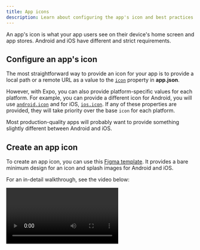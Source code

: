 ```yaml
---
title: App icons
description: Learn about configuring the app's icon and best practices for Android and iOS.
---
```



An app's icon is what your app users see on their device's home screen and app stores. Android and iOS have different and strict requirements.

## Configure an app's icon

The most straightforward way to provide an icon for your app is to provide a local path or a remote URL as a value to the [`icon`](/versions/latest/config/app/#icon) property in **app.json**.

However, with Expo, you can also provide platform-specific values for each platform. For example, you can provide a different icon for Android, you will use [`android.icon`](/versions/latest/config/app/#icon-3) and for iOS, [`ios.icon`](/versions/latest/config/app/#icon-2). If any of these properties are provided, they will take priority over the base `icon` for each platform.

Most production-quality apps will probably want to provide something slightly different between Android and iOS.

## Create an app icon

To create an app icon, you can use this [Figma template](https://www.figma.com/community/file/1155362909441341285). It provides a bare minimum design for an icon and splash images for Android and iOS.

For an in-detail walkthrough, see the video below:

<Video url="https://youtu.be/QSNkU7v0MPc" />

## Customization and best practices

### Android

Further customization of the Android icon is possible using the [`android.adaptiveIcon`](/versions/latest/config/app/#adaptiveicon) property, which will override both of the previously mentioned settings.

The Android Adaptive Icon is formed from two separate layers &mdash; a foreground image and a background color or image. This allows the OS to mask the icon into different shapes and also supports visual effects. For Android 13 and later, the OS supports a themed app icon that uses a wallpaper and theme to determine the color set by the device's theme.

The design you provide should follow the [Android Adaptive Icon Guidelines](https://developer.android.com/guide/practices/ui_guidelines/icon_design_adaptive) for launcher icons. You should also:

- Use **.png** files.
- Use the `android.adaptiveIcon.foregroundImage` property to specify the path to your foreground image.
- Use the `android.adaptiveIcon.monochromeImage` property to specify the path to your monochrome image.
- The default background color is white; to specify a different background color, use the `android.adaptiveIcon.backgroundColor` property. You can instead specify a background image using the `android.adaptiveIcon.backgroundImage` property. Make sure that it has the same dimensions as your foreground image.

You may also want to provide a separate icon for older Android devices that do not support Adaptive Icons. You can do so with the `android.icon` property. This single icon would be a combination of your foreground and background layers.

> You may still want to follow some of the [Apple best practices](https://developer.apple.com/ios/human-interface-guidelines/icons-and-images/app-icon/) to ensure your icon looks professional, such as testing your icon on different wallpapers and avoiding text beside your product's wordmark. Provide something that's at least 512x512 pixels. Since you already need 1024x1024 for iOS.

### iOS

For iOS, you app's icon should follow the [Apple Human Interface Guidelines](https://developer.apple.com/ios/human-interface-guidelines/icons-and-images/app-icon/). You should also:

- Use a **.png** file.
- 1024x1024 is a good size. If you have an Expo managed project, [EAS Build](/build/setup) will generate the other sizes for you. If you have a bare workflow project, you should generate the icons on your own. The largest size EAS Build generates is 1024x1024.
- The icon must be exactly square. For example, a 1023x1024 icon is not valid.
- Make sure the icon fills the whole square, with no rounded corners or other transparent pixels. The operating system will mask your icon when appropriate.

## Next step

<BoxLink
  title="Safe areas"
  description="Learn more about creating a safe area is a great way to ensure that your app's content is appropriately positioned around notches, status bars, home indicators, and other device and operating system interface elements."
  href="/develop/user-interface/safe-areas"
/>
